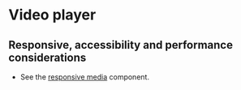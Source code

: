 
# Video player

## Responsive, accessibility and performance considerations
- See the [responsive media](/story/components-responsive-media--responsive-iframe) component.


<Preview>
    <Story id="components-video-player--video-player" />
</Preview>
